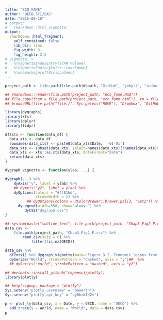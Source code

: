 ```yaml
---
title: "ECO FAME"
author: "OECD STI/EAS"
date: "2015-09-18"
# output:
#   rmarkdown::html_vignette:
output:
  rmarkdown::html_fragment:
    self_contained: false
    lib_dir: libs
    fig_width: 8
    fig_height: 2.5
# vignette: >
#   %\VignetteIndexEntry{STAN Volume}
#   %\VignetteEngine{knitr::rmarkdown}
#   %\usepackage[utf8]{inputenc}
---
```


```r

project_path <- file.path(file.path(dbpath, "GitHub", "jekyll", "industry", "extras", "project_programmed_charts"))

## rmarkdown::render(file.path(project_path, "eco_fame.Rmd"))
## file.copy(from = file.path(project_path, "eco_fame.html"), to = file.path(dbpath, "GitHub", "jekyll", "industry", "_includes", "rmarkdown_fragment", "eco_fame.html"), overwrite=TRUE)
## browseURL(file.path("file:/", Sys.getenv("HOME"), "Dropbox", "GitHub", "jekyll", "industry", "extras", "project_programmed_charts", "eco_fame.html"))

library(dygraphs)
library(xts)
library(dplyr)
library(tidyr)

df2xts <- function(data_df) {
  data_xts <- data_df
  rownames(data_xts) <- paste0(data_xts$Date, '-01-01')
  data_xts <- subset(data_xts, select=names(data_xts)[!names(data_xts)%in%c("Date")])
  data_xts <- xts::as.xts(data_xts, dateFormat="Date")
  return(data_xts)
}

dygraph_vignette <- function(ylab, ...) {

dygraph(...) %>%
    dyAxis("y", label = ylab) %>%
    ## dyAxis("y2", label = ylab) %>%
    dyOptions(colors = "#4f81bd",
              strokeWidth = 2) %>%
          ## dyOptions(colors = RColorBrewer::brewer.pal(3, "Set2")) %>%
      dyLegend(width=550, show="always") %>%
         dyCSS("dygraph.css")
}

```

```r

## system(paste("sublime_text", file.path(project_path, "Chap3_Fig2_E.csv")))
data_csv <-
    file.path(project_path, "Chap3_Fig2_E.csv") %>%
        read.csv(skip = 8) %>%
            filter(!is.na(OECD))

```

```r

data_csv %>%
  df2xts() %>% dygraph_vignette(main="Figure 3.2. Economic losses from climatological, meteorological and hydrological disasters", ylab = "2014 Billion USD") %>% # , ylab=y_lab
  dySeries("World", strokePattern = "dashed", axis = "y")##  %>%
  ## dySeries("World", strokePattern = "dashed", axis = "y2")

```

```r
## devtools::install_github("ropensci/plotly")
library(plotly)

## help(signup, package = "plotly")
Sys.setenv("plotly_username" = "bowerth")
Sys.setenv("plotly_api_key" = "cy8hzk1d2v")

p <- plot_ly(data_csv, x = Date, y = OECD, name = "OECD") %>%
  add_trace(y = World, name = "World", data = data_csv)
p
```
